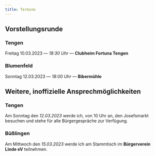 ```yaml
---
title: Termine
---
```


## Vorstellungsrunde

### Tengen

Freitag 10.03.2023 — _18:30 Uhr_ — **Clubheim Fortuna Tengen**

### Blumenfeld

Sonntag 12.03.2023 — _18:00 Uhr_ — **Bibermühle**

## Weitere, inoffizielle Ansprechmöglichkeiten

### Tengen

Am Sonntag den _12.03.2023_ werde ich, von 10 Uhr an, den Josefsmarkt besuchen und stehe für alle Bürgergespräche zur Verfügung.

### Büßlingen

Am Mittwoch den _15.03.2023_ werde ich am Stammtisch im **Bürgerverein Linde eV** teilnehmen.

